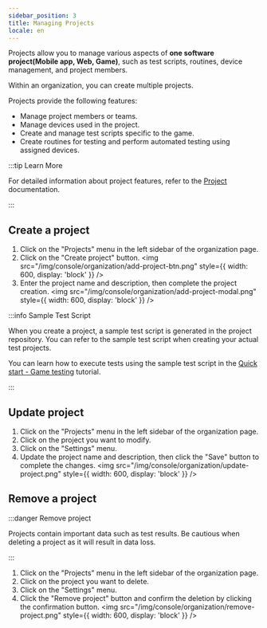 ```yaml
---
sidebar_position: 3
title: Managing Projects
locale: en
---
```



Projects allow you to manage various aspects of **one software project(Mobile app, Web, Game)**, such as test scripts, routines, device management, and project members.

Within an organization, you can create multiple projects.

Projects provide the following features:

- Manage project members or teams.
- Manage devices used in the project.
- Create and manage test scripts specific to the game.
- Create routines for testing and perform automated testing using assigned devices.

:::tip Learn More

For detailed information about project features, refer to the [Project](../project) documentation.

:::

## Create a project

<OrganizationAdminPermission prefix="Creating a project" />

1. Click on the "Projects" menu in the left sidebar of the organization page.
2. Click on the "Create project" button.
   <img
     src="/img/console/organization/add-project-btn.png"
     style={{ width: 600, display: 'block' }}
   />
3. Enter the project name and description, then complete the project creation.
   <img
     src="/img/console/organization/add-project-modal.png"
     style={{ width: 600, display: 'block' }}
   />

:::info Sample Test Script

When you create a project, a sample test script is generated in the project repository. You can refer to the sample test script when creating your actual test projects.

You can learn how to execute tests using the sample test script in the [Quick start - Game testing](/get-started/game-test) tutorial.

:::

## Update project

<ProjectAdminPermission prefix="Updating a project" />

1. Click on the "Projects" menu in the left sidebar of the organization page.
2. Click on the project you want to modify.
3. Click on the "Settings" menu.
4. Update the project name and description, then click the "Save" button to complete the changes.
   <img
     src="/img/console/organization/update-project.png"
     style={{ width: 600, display: 'block' }}
   />

## Remove a project

<OrganizationAdminPermission prefix="Remove a project" />

:::danger Remove project

Projects contain important data such as test results. Be cautious when deleting a project as it will result in data loss.

:::

1. Click on the "Projects" menu in the left sidebar of the organization page.
2. Click on the project you want to delete.
3. Click on the "Settings" menu.
4. Click the "Remove project" button and confirm the deletion by clicking the confirmation button.
   <img
     src="/img/console/organization/remove-project.png"
     style={{ width: 600, display: 'block' }}
   />
